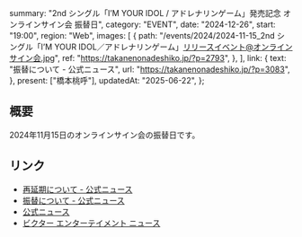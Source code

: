  summary: "2nd シングル「I’M YOUR IDOL / アドレナリンゲーム」発売記念 オンラインサイン会 振替日",
  category: "EVENT",
  date: "2024-12-26",
  start: "19:00",
  region: "Web",
  images: [
    {
      path: "/events/2024/2024-11-15_2nd シングル「I’M YOUR IDOL／アドレナリンゲーム」リリースイベント@オンラインサイン会.jpg",
      ref: "https://takanenonadeshiko.jp/?p=2793",
    },
  ],
  link: {
    text: "振替について - 公式ニュース",
    url: "https://takanenonadeshiko.jp/?p=3083",
  },
  present: ["橋本桃呼"],
  updatedAt: "2025-06-22",
};

## 概要

2024年11月15日のオンラインサイン会の振替日です。

## リンク

- [再延期について - 公式ニュース](https://takanenonadeshiko.jp/?p=3130)
- [振替について - 公式ニュース](https://takanenonadeshiko.jp/?p=3083)
- [公式ニュース](https://takanenonadeshiko.jp/?p=2793)
- [ビクター エンターテイメント ニュース](https://www.jvcmusic.co.jp/-/News/A028511/16.html)
